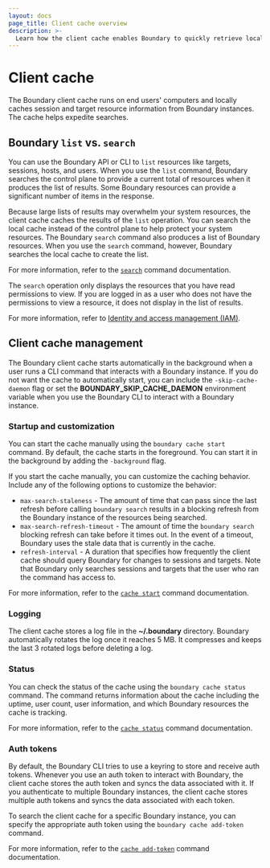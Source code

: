 ```yaml
---
layout: docs
page_title: Client cache overview
description: >-
  Learn how the client cache enables Boundary to quickly retrieve local information about session and target resources. Manage startup and other cache functions.
---
```


# Client cache

The Boundary client cache runs on end users' computers and locally caches session and target resource information from Boundary instances.
The cache helps expedite searches.

## Boundary `list` vs. `search`

You can use the Boundary API or CLI to `list` resources like targets, sessions, hosts, and users.
When you use the `list` command, Boundary searches the control plane to provide a current total of resources when it produces the list of results.
Some Boundary resources can provide a significant number of items in the response.

Because large lists of results may overwhelm your system resources, the client cache caches the results of the `list` operation.
You can search the local cache instead of the control plane to help protect your system resources.
The Boundary `search` command also produces a list of Boundary resources.
When you use the `search` command, however, Boundary searches the local cache to create the list.

For more information, refer to the [`search`](/boundary/docs/commands/search) command documentation.

<Note>

The `search` operation only displays the resources that you have read permissions to view.
If you are logged in as a user who does not have the permissions to view a resource, it does not display in the list of results.

For more information, refer to [Identity and access management (IAM)](/boundary/docs/concepts/iam).

</Note>

## Client cache management

The Boundary client cache starts automatically in the background when a user runs a CLI command that interacts with a Boundary instance.
If you do not want the cache to automatically start, you can include the `-skip-cache-daemon` flag or set the **BOUNDARY_SKIP_CACHE_DAEMON** environment variable when you use the Boundary CLI to interact with a Boundary instance.

### Startup and customization

You can start the cache manually using the `boundary cache start` command.
By default, the cache starts in the foreground.
You can start it in the background by adding the `-background` flag.

If you start the cache manually, you can customize the caching behavior.
Include any of the following options to customize the behavior:

- `max-search-staleness` - The amount of time that can pass since the last refresh before calling `boundary search` results in a blocking refresh from the Boundary instance of the resources being searched.
- `max-search-refresh-timeout` - The amount of time the `boundary search` blocking refresh can take before it times out.
In the event of a timeout, Boundary uses the stale data that is currently in the cache.
- `refresh-interval` - A duration that specifies how frequently the client cache should query Boundary for changes to sessions and targets.
Note that Boundary only searches sessions and targets that the user who ran the command has access to.

For more information, refer to the [`cache start`](/boundary/docs/commands/cache/start) command documentation.

### Logging

The client cache stores a log file in the **~/.boundary** directory.
Boundary automatically rotates the log once it reaches 5 MB.
It compresses and keeps the last 3 rotated logs before deleting a log.

### Status

You can check the status of the cache using the `boundary cache status` command.
The command returns information about the cache including the uptime, user count, user information, and which Boundary resources the cache is tracking.

For more information, refer to the [`cache status`](/boundary/docs/commands/cache/status) command documentation.


### Auth tokens

By default, the Boundary CLI tries to use a keyring to store and receive auth tokens.
Whenever you use an auth token to interact with Boundary, the client cache stores the auth token and syncs the data associated with it.
If you authenticate to multiple Boundary instances, the client cache stores multiple auth tokens and syncs the data associated with each token.

To search the client cache for a specific Boundary instance, you can specify the appropriate auth token using the `boundary cache add-token` command.

For more information, refer to the [`cache add-token`](/boundary/docs/commands/cache/add-token) command documentation.
